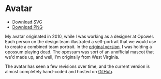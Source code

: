 

# Avatar

<Avatar size={256} />

- [Download SVG](/avatar.svg)
- [Download PNG](/avatar.png)

My avatar originated in 2010, while I was working as a designer at Opower.
Each person on the design team illustrated a self-portrait that we would use to create a combined team portrait.
In the [original version](https://dribbble.com/shots/19382-Jackson-a-opossum), I was holding a opossum playing dead.
The opossum was sort of an unofficial mascot that we'd made up, and well, I'm originally from West Virginia.

The avatar has seen a few revisions over time, and the current version is almost completely hand-coded and hosted on [GitHub](https://github.com/jxnblk/avatar).

